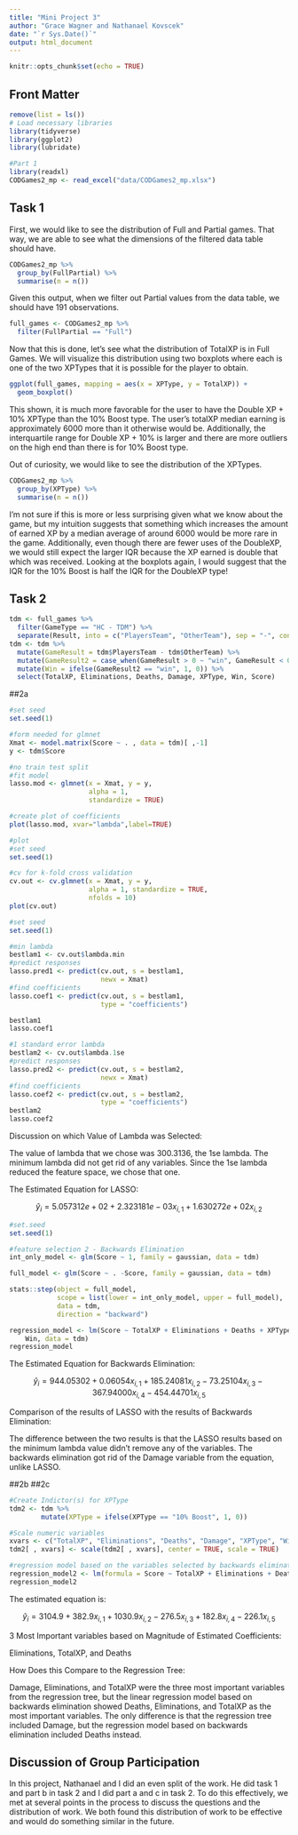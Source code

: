 ```yaml
---
title: "Mini Project 3"
author: "Grace Wagner and Nathanael Kovscek"
date: "`r Sys.Date()`"
output: html_document
---
```


```r
knitr::opts_chunk$set(echo = TRUE)
```

## Front Matter
```r
remove(list = ls())
# Load necessary libraries
library(tidyverse)
library(ggplot2)
library(lubridate)

#Part 1
library(readxl)
CODGames2_mp <- read_excel("data/CODGames2_mp.xlsx")
```

## Task 1

First, we would like to see the distribution of Full and Partial games. That way, we are able to see what the dimensions of the filtered data table should have.
```r
CODGames2_mp %>% 
  group_by(FullPartial) %>%
  summarise(n = n())
```

Given this output, when we filter out Partial values from the data table, we should have 191 observations.

```r
full_games <- CODGames2_mp %>%
  filter(FullPartial == "Full")
```

Now that this is done, let's see what the distribution of TotalXP is in Full Games. We will visualize this distribution using two boxplots where each is one of the two XPTypes that it is possible for the player to obtain.

```r
ggplot(full_games, mapping = aes(x = XPType, y = TotalXP)) +
  geom_boxplot()

```

This shown, it is much more favorable for the user to have the Double XP + 10% XPType than the 10% Boost type. The user's totalXP median earning is approximately 6000 more than it otherwise would be. Additionally, the interquartile range for Double XP + 10% is larger and there are more outliers on the high end than there is for 10% Boost type.

Out of curiosity, we would like to see the distribution of the XPTypes.

```r
CODGames2_mp %>% 
  group_by(XPType) %>%
  summarise(n = n())
```

I'm not sure if this is more or less surprising given what we know about the game, but my intuition suggests that something which increases the amount of earned XP by a median average of around 6000 would be more rare in the game. Additionally, even though there are fewer uses of the DoubleXP, we would still expect the larger IQR because the XP earned is double that which was received. Looking at the boxplots again, I would suggest that the IQR for the 10% Boost is half the IQR for the DoubleXP type!


## Task 2
```r
tdm <- full_games %>% 
  filter(GameType == "HC - TDM") %>% 
  separate(Result, into = c("PlayersTeam", "OtherTeam"), sep = "-", convert = TRUE)
tdm <- tdm %>% 
  mutate(GameResult = tdm$PlayersTeam - tdm$OtherTeam) %>%
  mutate(GameResult2 = case_when(GameResult > 0 ~ "win", GameResult < 0 ~ "lose", GameResult == 0 ~ "tie")) %>%
  mutate(Win = ifelse(GameResult2 == "win", 1, 0)) %>% 
  select(TotalXP, Eliminations, Deaths, Damage, XPType, Win, Score)
```

##2a
```r
#set seed
set.seed(1)

#form needed for glmnet
Xmat <- model.matrix(Score ~ . , data = tdm)[ ,-1]  
y <- tdm$Score

#no train test split
#fit model
lasso.mod <- glmnet(x = Xmat, y = y, 
                    alpha = 1,
                    standardize = TRUE)

#create plot of coefficients
plot(lasso.mod, xvar="lambda",label=TRUE)
```
```r
#plot
#set seed
set.seed(1)

#cv for k-fold cross validation 
cv.out <- cv.glmnet(x = Xmat, y = y, 
                    alpha = 1, standardize = TRUE,
                    nfolds = 10)
plot(cv.out)
```

```r
#set seed
set.seed(1)

#min lambda
bestlam1 <- cv.out$lambda.min
#predict responses
lasso.pred1 <- predict(cv.out, s = bestlam1,
                       newx = Xmat)
#find coefficients
lasso.coef1 <- predict(cv.out, s = bestlam1,
                       type = "coefficients")

bestlam1
lasso.coef1

#1 standard error lambda
bestlam2 <- cv.out$lambda.1se
#predict responses
lasso.pred2 <- predict(cv.out, s = bestlam2,
                       newx = Xmat)
#find coefficients
lasso.coef2 <- predict(cv.out, s = bestlam2,
                       type = "coefficients")
bestlam2
lasso.coef2
```

Discussion on which Value of Lambda was Selected:

The value of lambda that we chose was 300.3136, the 1se lambda. The minimum lambda did not get rid of any variables. Since the 1se lambda reduced the feature space, we chose that one. 

The Estimated Equation for LASSO:

$$\hat{y}_i = 5.057312e+02 + 2.323181e-03 x_{i,1} + 1.630272e+02 x_{i,2}$$

```r
#set.seed
set.seed(1)

#feature selection 2 - Backwards Elimination 
int_only_model <- glm(Score ~ 1, family = gaussian, data = tdm)

full_model <- glm(Score ~ . -Score, family = gaussian, data = tdm)

stats::step(object = full_model, 
            scope = list(lower = int_only_model, upper = full_model),
            data = tdm,
            direction = "backward")

regression_model <- lm(Score ~ TotalXP + Eliminations + Deaths + XPType + 
    Win, data = tdm)
regression_model
```

The Estimated Equation for Backwards Elimination: 

$$\hat{y}_i = 944.05302 + 0.06054 x_{i,1} + 185.24081 x_{i,2} - 73.25104 x_{i,3} - 367.94000 x_{i, 4} - 454.44701 x_{i, 5}$$

Comparison of the results of LASSO with the results of Backwards Elimination:

The difference between the two results is that the LASSO results based on the minimum lambda value didn't remove any of the variables. The backwards elimination got rid of the Damage variable from the equation, unlike LASSO. 

##2b
##2c
```r
#Create Indictor(s) for XPType
tdm2 <- tdm %>%
        mutate(XPType = ifelse(XPType == "10% Boost", 1, 0))

#Scale numeric variables
xvars <- c("TotalXP", "Eliminations", "Deaths", "Damage", "XPType", "Win")
tdm2[ , xvars] <- scale(tdm2[ , xvars], center = TRUE, scale = TRUE)

#regression model based on the variables selected by backwards elimination in part a
regression_model2 <- lm(formula = Score ~ TotalXP + Eliminations + Deaths + XPType + Win, data = tdm2)
regression_model2
```

The estimated equation is:


$$\hat{y}_i = 3104.9 + 382.9 x_{i,1} + 1030.9 x_{i,2} - 276.5 x_{i,3} + 182.8 x_{i,4} - 226.1 x_{i,5}$$


3 Most Important variables based on Magnitude of Estimated Coefficients:

Eliminations, TotalXP, and Deaths

How Does this Compare to the Regression Tree:

Damage, Eliminations, and TotalXP were the three most important variables from the regression tree, but the linear regression model based on backwards elimination showed Deaths, Eliminations, and TotalXP as the most important variables. The only difference is that the regression tree included Damage, but the regression model based on backwards elimination included Deaths instead. 

## Discussion of Group Participation

In this project, Nathanael and I did an even split of the work. He did task 1 and part b in task 2 and I did part a and c in task 2. To do this effectively, we met at several points in the process to discuss the questions and the distribution of work. We both found this distribution of work to be effective and would do something similar in the future. 
